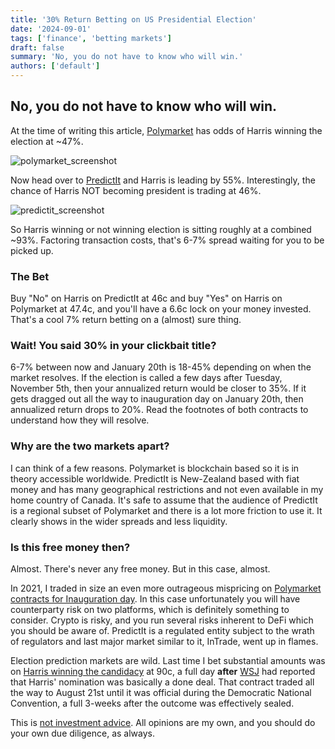 ```yaml
---
title: '30% Return Betting on US Presidential Election'
date: '2024-09-01'
tags: ['finance', 'betting markets']
draft: false
summary: 'No, you do not have to know who will win.'
authors: ['default']
---
```


## No, you do not have to know who will win.

At the time of writing this article,
[Polymarket](https://polymarket.com/event/presidential-election-winner-2024?tid=1725278287257)
has odds of Harris winning the election at ~47%.

![polymarket_screenshot](/static/images/2024-09-polymarket.png)

Now head over to
[PredictIt](https://www.predictit.org/markets/detail/7456/Who-will-win-the-2024-US-presidential-election)
and Harris is leading by 55%. Interestingly,
the chance of Harris NOT becoming president is trading at 46%.

![predictit_screenshot](/static/images/2024-09-predictit.png)

So Harris winning or not winning election is sitting roughly
at a combined ~93%. Factoring transaction costs, that's 6-7% spread waiting for you to be picked up.

### The Bet

Buy "No" on Harris on PredictIt at 46c and buy "Yes" on Harris on Polymarket at 47.4c, and you'll have a 6.6c lock on
your money invested. That's a cool 7% return betting on a (almost) sure thing.

### Wait! You said 30% in your clickbait title?

6-7% between now and January 20th is 18-45% depending on when the market resolves. If the election is called a few
days after Tuesday, November 5th, then your annualized return would be closer to 35%. If it gets dragged out all
the way to inauguration day on January 20th, then annualized return drops to 20%. Read the footnotes of both
contracts to understand how they will resolve.

### Why are the two markets apart?

I can think of a few reasons. Polymarket is blockchain based so it is in theory accessible worldwide. PredictIt is
New-Zealand based with fiat money and has many geographical restrictions and not even available in my home country
of Canada. It's safe to assume that the audience of PredictIt is a regional subset of Polymarket and there is a lot more
friction to use it. It clearly shows in the wider spreads and less liquidity.

### Is this free money then?

Almost. There's never any free money. But in this case, almost.

In 2021, I traded in size an even more outrageous mispricing on
[Polymarket contracts for Inauguration day](https://kaveh.page/blog/free-money-election-day). In this case
unfortunately you will have counterparty risk on two platforms, which is definitely something to consider. Crypto is
risky, and you run several risks inherent to DeFi which you should be aware of. PredictIt is a regulated
entity subject to the wrath of regulators and last major market similar to it, InTrade, went up in flames.

Election prediction markets are wild. Last time I bet substantial amounts was on
[Harris winning the candidacy](https://polymarket.com/event/democratic-nominee-2024/will-kamala-harris-win-the-2024-democratic-presidential-nomination
) at 90c, a full day **after**
[WSJ](https://www.wsj.com/livecoverage/biden-drops-out-election-2024/card/kamala-harris-has-locked-up-more-than-50-of-delegates-needed-to-win-nomination-0UzdqWFeiqrFOpLG2w4C)
had reported that Harris' nomination was basically a done deal. That contract traded all the way to August 21st
until it was official during the Democratic National Convention, a full 3-weeks after the outcome was effectively
sealed.

This is
[not investment advice](https://kaveh.page/blog/not-investment-advice).
All opinions are my own, and you should do your own due diligence, as always.